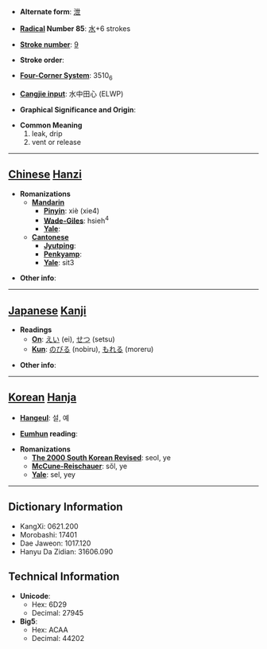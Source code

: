 * '''Alternate form''': [[泄]]

* '''[[Wiktionary:Chinese radical index| Radical]] Number 85''': [[Wiktionary:Chinese radical index 水|水]]+6 strokes

* '''[[Wiktionary:Chinese total strokes index|Stroke number]]''': [[Wiktionary:Chinese total strokes index 9|9]]

* '''Stroke order''': 

* '''[[Wiktionary:Chinese four corner index|Four-Corner System]]''': 3510<sub>6</sub>

* '''[[Wiktionary:Chinese Cangjie index|Cangjie input]]''': 水中田心 (ELWP)

* '''Graphical Significance and Origin''': 

* '''Common Meaning'''
*#leak, drip
*# vent or release


----

== [[Chinese]] [[Hanzi]] ==

* '''Romanizations'''
** '''[[Mandarin]]'''
*** '''[[Pinyin]]''': xiè (xie4)
*** '''[[Wade-Giles]]''': hsieh<sup>4</sup>
*** '''[[Yale]]''': 
** '''[[Cantonese]]'''
*** '''[[Jyutping]]''':
*** '''[[Penkyamp]]''': 
*** '''[[Yale]]''': sit3

* '''Other info''': 

----

== [[Japanese]] [[Kanji]] ==

* '''Readings'''
** '''[[On]]''': [[えい]] (ei), [[せつ]] (setsu)
** '''[[Kun]]''': [[のびる]] (nobiru), [[もれる]] (moreru)

* '''Other info''':  

----

== [[Korean]] [[Hanja]] ==

* '''[[Hangeul]]''': 설, 예

* '''[[Eumhun]] reading''': 

* '''Romanizations'''
** '''[[The 2000 South Korean Revised Romanization|The 2000 South Korean Revised]]''': seol, ye
** '''[[McCune-Reischauer]]''': sŏl, ye
** '''[[Yale]]''': sel, yey

----

== Dictionary Information ==

* KangXi: 0621.200
* Morobashi: 17401
* Dae Jaweon: 1017.120
* Hanyu Da Zidian: 31606.090

== Technical Information ==

* '''Unicode''':
** Hex: 6D29
** Decimal: 27945
* '''Big5''':
** Hex: ACAA
** Decimal: 44202